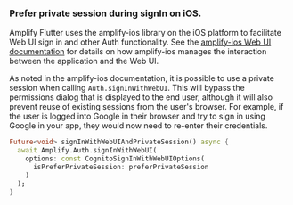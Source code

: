 ### Prefer private session during signIn on iOS.

Amplify Flutter uses the amplify-ios library on the iOS platform to facilitate Web UI sign in and other Auth functionality. See the [amplify-ios Web UI documentation](/[platform]/prev/build-a-backend/auth/sign-in-with-web-ui/#prefer-private-session-during-signin) for details on how amplify-ios manages the interaction between the application and the Web UI.

As noted in the amplify-ios documentation, it is possible to use a private session when calling `Auth.signInWithWebUI`. This will bypass the permissions dialog that is displayed to the end user, although it will also prevent reuse of existing sessions from the user's browser. For example, if the user is logged into Google in their browser and try to sign in using Google in your app, they would now need to re-enter their credentials.

```dart
Future<void> signInWithWebUIAndPrivateSession() async {
  await Amplify.Auth.signInWithWebUI(
    options: const CognitoSignInWithWebUIOptions(
      isPreferPrivateSession: preferPrivateSession
    )
  );
}
```

